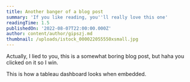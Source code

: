 ```yaml
---
title: Another banger of a blog post
summary: 'If you like reading, you''ll really love this one'
readingTime: 1.5
publishedOn: '2022-08-07T22:00:00.000Z'
author: content/author/gipszj.md
thumbnail: /uploads/istock_000022055550xsmall.jpg
---
```


Actually, I lied to you, this is a somewhat boring blog post, but haha you clicked on it so I win.

This is how a tableau dashboard looks when embedded.

<tableau url="https://public.tableau.com/views/GreetingsfromBali/Postcard?:language=en-US&:display_count=n&:origin=viz_share_link" />

